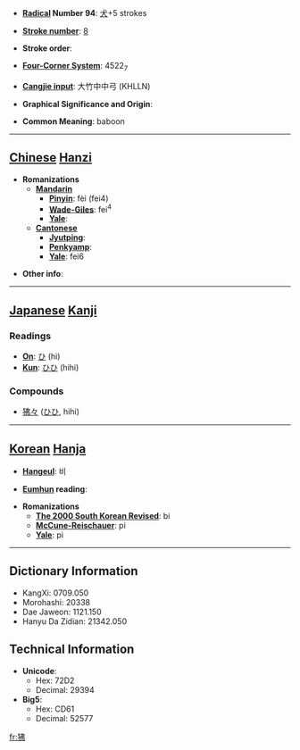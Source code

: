 * '''[[Wiktionary:Chinese radical index| Radical]] Number 94''': [[Wiktionary:Chinese radical index 犬|犬]]+5 strokes

* '''[[Wiktionary:Chinese total strokes index|Stroke number]]''': [[Wiktionary:Chinese total strokes index 8|8]]

* '''Stroke order''': 

* '''[[Wiktionary:Chinese four corner index|Four-Corner System]]''': 4522<sub>7</sub>

* '''[[Wiktionary:Chinese Cangjie index|Cangjie input]]''': 大竹中中弓 (KHLLN)

* '''Graphical Significance and Origin''': 

* '''Common Meaning''': baboon

----

== [[Chinese]] [[Hanzi]] ==

* '''Romanizations'''
** '''[[Mandarin]]'''
*** '''[[Pinyin]]''': fèi (fei4)
*** '''[[Wade-Giles]]''': fei<sup>4</sup>
*** '''[[Yale]]''': 
** '''[[Cantonese]]'''
*** '''[[Jyutping]]''':
*** '''[[Penkyamp]]''': 
*** '''[[Yale]]''': fei6

* '''Other info''': 

----

== [[Japanese]] [[Kanji]] ==

===Readings===
* '''[[On]]''': [[ひ]] (hi)
* '''[[Kun]]''': [[ひひ]] (hihi)
===Compounds===
*[[狒々]] ([[ひひ]], hihi)
----

== [[Korean]] [[Hanja]] ==

* '''[[Hangeul]]''': 비

* '''[[Eumhun]] reading''': 

* '''Romanizations'''
** '''[[The 2000 South Korean Revised Romanization|The 2000 South Korean Revised]]''': bi
** '''[[McCune-Reischauer]]''': pi
** '''[[Yale]]''': pi

----

== Dictionary Information ==

* KangXi: 0709.050
* Morohashi: 20338
* Dae Jaweon: 1121.150
* Hanyu Da Zidian: 21342.050

== Technical Information ==

* '''Unicode''':
** Hex: 72D2
** Decimal: 29394
* '''Big5''':
** Hex: CD61
** Decimal: 52577

[[fr:狒]]